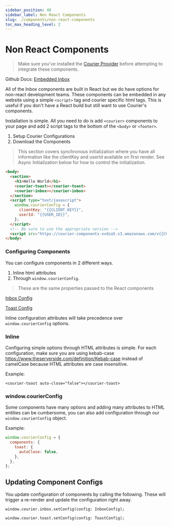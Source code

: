 ```yaml
---
sidebar_position: 40
sidebar_label: Non React Components
slug: ./components/non-react-components
toc_max_heading_level: 2
---
```

# Non React Components

> Make sure you've installed the [Courier Provider](https://app.courier.com/channels/courier) before attempting to integrate these components.

Github Docs: [Embedded Inbox](https://github.com/trycourier/courier-react/tree/main/packages/components)

All of the Inbox components are built in React but we do have options for non-react development teams.  These components can be embedded in any website using a simple `<script>` tag and courier specific html tags. This is useful if you don't have a React build but still want to use Courier's components.

Installation is simple. All you need to do is add `<courier>` components to your page and add 2 script tags to the bottom of the `<body>` or `<footer>`.

1. Setup Courier Configurations
2. Download the Components

> This section covers synchronous initialization where you have all information like the clientKey and userId available on first render. See Async Initialization below for how to control the initialization.

```html
<body>
  <section>
    <h1>Hello World</h1>
    <courier-toast></courier-toast>
    <courier-inbox></courier-inbox>
  </section>
  <script type="text/javascript">
    window.courierConfig = {
      clientKey: "{{CLIENT_KEY}}",
      userId: "{{USER_ID}}",
    };
  </script>
  <!-- Be sure to use the appropriate version -->
  <script src="https://courier-components-xvdza5.s3.amazonaws.com/v{{CURRENT_VERSION}}.js"></script>
</body>
```


### Configuring Components
You can configure components in 2 different ways. 

 1. Inline html attributes
 2. Through `window.courierConfig`. 
 
> These are the same properties passed to the React components

[Inbox Config](https://github.com/trycourier/courier-react/blob/main/packages/react-inbox/docs/3.props.md)

[Toast Config](https://github.com/trycourier/courier-react/blob/main/packages/react-toast/docs/3.props.md)

Inline configuration attributes will take precedence over `window.courierConfig` options.

### Inline
Configuring simple options through HTML attributes is simple. For each configuration, make sure you are using kebab-case https://www.theserverside.com/definition/Kebab-case instead of camelCase because HTML attributes are case insensitive.

Example:

```
<courier-toast auto-close="false"></courier-toast>
```

### window.courierConfig
Some components have many options and adding many attributes to HTML entities can be cumbersome, you can also add configuration through our `window.courierConfig` object.

Example:

```js
window.courierConfig = {
  components: {
    toast: {
      autoClose: false,
    },
  },
};
```

## Updating Component Configs
You update configuration of components by calling the following.  These will trigger a re-render and update the configuration right away.

`window.courier.inbox.setConfig(config: InboxConfig);`

`window.courier.toast.setConfig(config: ToastConfig);`